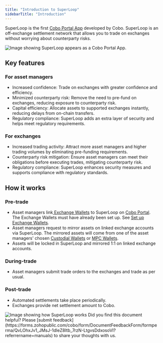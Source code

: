 ```yaml
---
title: "Introduction to SuperLoop"
sidebarTitle: "Introduction"
---
```


SuperLoop is the first [Cobo Portal App](/en/portal/portal-apps/introduction) developed by Cobo. SuperLoop is an off-exchange settlement network that allows you to trade on exchanges without worrying about counterparty risks.

<img src="/en/images/portal-apps/superloop/superloop-in-app-store.png" className="screenshot_modal" alt="Image showing SuperLoop appears as a Cobo Portal App."/>

## Key features

### For asset managers

- Increased confidence: Trade on exchanges with greater confidence and efficiency.
- Minimized counterparty risk: Remove the need to pre-fund on exchanges, reducing exposure to counterparty risk.
- Capital efficiency: Allocate assets to supported exchanges instantly, reducing delays from on-chain transfers.
- Regulatory compliance: SuperLoop adds an extra layer of security and helps meet regulatory requirements.

### For exchanges

- Increased trading activity: Attract more asset managers and higher trading volumes by eliminating pre-funding requirements.
- Counterparty risk mitigation: Ensure asset managers can meet their obligations before executing trades, mitigating counterparty risk.
- Regulatory compliance: SuperLoop enhances security measures and supports compliance with regulatory standards.

## How it works

### Pre-trade

- Asset managers link[ Exchange Wallets](/en/portal/exchange-wallets/introduction) to SuperLoop on [Cobo Portal](https://portal.cobo.com/login). <Note>The Exchange Wallets must have already been set up. See [Set up Exchange Wallets](/en/portal/exchange-wallets/set-up).</Note>
- Asset managers request to mirror assets on linked exchange accounts via SuperLoop. The mirrored assets will come from one of the asset managers' chosen [Custodial Wallets](/en/portal/custodial-wallets/introduction) or [MPC Wallets](/en/portal/mpc-wallets/introduction).
- Assets will be locked in SuperLoop and mirrored 1:1 on linked exchange accounts.

### During-trade

- Asset managers submit trade orders to the exchanges and trade as per usual.

### Post-trade

- Automated settlements take place periodically.
- Exchanges provide net settlement amount to Cobo.

<img src="/en/images/portal-apps/superloop/superloop-how-it-works.svg" className="screenshot_full_screen" alt="Image showing how SuperLoop works" />
<Tip>Did you find this document helpful? Please [submit feedback](https://forms.zohopublic.com/cobo/form/DocumentFeedbackForm/formperma/QvLOhxJv1_JMsJ-1dleZ8Itb_7rzN-LtgvsDdxosoVI?referrername=manuals) to share your thoughts with us.</Tip>